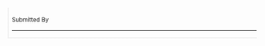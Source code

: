 <div style="border-left: 1px dotted #ccc; border-bottom: 1px dotted #ccc; padding: 0 0 0 0.5em; margin: 0 0 3em 0.5em"><big>'''{{{title}}}'''</big><br><small>{{{date}}} Submitted By <i>{{{author}}}</i></small>
----
{{{text}}}
</div>